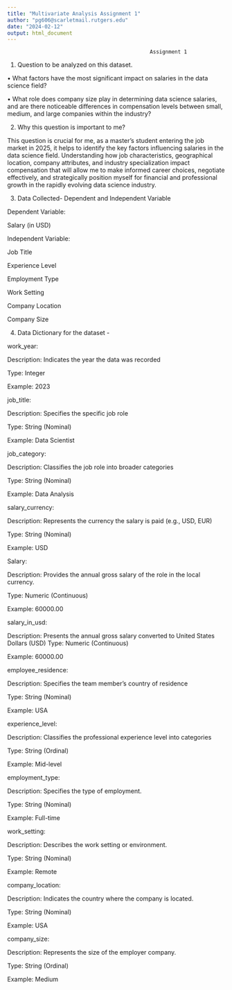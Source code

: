 ---
title: "Multivariate Analysis Assignment 1"
author: "pg606@scarletmail.rutgers.edu"
date: "2024-02-12"
output: html_document
---
                                                  Assignment 1



1. Question to be analyzed on this dataset.


•	What factors have the most significant impact on salaries in the data science field?


•	What role does company size play in determining data science salaries, and are there noticeable differences in compensation levels between small, medium, and large companies within the industry?



2. Why this question is important to me?


This question is crucial for me, as a master's student entering the job market in 2025, it helps to identify the key factors influencing salaries in the data science field. Understanding how job characteristics, geographical location, company attributes, and industry specialization impact compensation that will allow me to make informed career choices, negotiate effectively, and strategically position myself for financial and professional growth in the rapidly evolving data science industry.


3. Data Collected- Dependent and Independent Variable


Dependent Variable:

Salary (in USD)



Independent Variable:

Job Title

Experience Level

Employment Type

Work Setting

Company Location

Company Size

4. Data Dictionary for the dataset -


work_year:

Description: Indicates the year the data was recorded

Type: Integer

Example: 2023

job_title:

Description: Specifies the specific job role 

Type: String (Nominal)

Example: Data Scientist

job_category:

Description: Classifies the job role into broader categories

Type: String (Nominal)

Example: Data Analysis

salary_currency:

Description: Represents the currency the salary is paid (e.g., USD, EUR)

Type: String (Nominal)

Example: USD

Salary:

Description: Provides the annual gross salary of the role in the local currency.

Type: Numeric (Continuous)

Example: 60000.00

salary_in_usd:

Description: Presents the annual gross salary converted to United States Dollars
(USD)
Type: Numeric (Continuous)

Example: 60000.00

employee_residence:

Description: Specifies the team member's country of residence

Type: String (Nominal)

Example: USA

experience_level:

Description: Classifies the professional experience level into categories 

Type: String (Ordinal)

Example: Mid-level

employment_type:

Description: Specifies the type of employment.

Type: String (Nominal)

Example: Full-time

work_setting:

Description: Describes the work setting or environment.

Type: String (Nominal)

Example: Remote

company_location:

Description: Indicates the country where the company is located.

Type: String (Nominal)

Example: USA

company_size:

Description: Represents the size of the employer company.

Type: String (Ordinal)

Example: Medium

